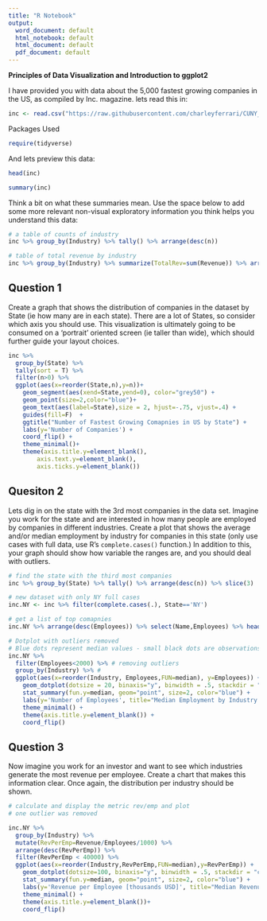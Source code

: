 ---
title: "R Notebook"
output:
  word_document: default
  html_notebook: default
  html_document: default
  pdf_document: default
---

**Principles of Data Visualization and Introduction to ggplot2**

I have provided you with data about the 5,000 fastest growing companies in the US, as compiled by Inc. magazine. lets read this in:

```{r}
inc <- read.csv("https://raw.githubusercontent.com/charleyferrari/CUNY_DATA_608/master/module1/Data/inc5000_data.csv", header= TRUE)
```

Packages Used
```{r, warning=FALSE, message=FALSE}
require(tidyverse)
```

And lets preview this data:

```{r}
head(inc)
```

```{r}
summary(inc)
```

Think a bit on what these summaries mean. Use the space below to add some more relevant non-visual exploratory information you think helps you understand this data:

```{r, warning=F,messages=FALSE}
# a table of counts of industry
inc %>% group_by(Industry) %>% tally() %>% arrange(desc(n))

# table of total revenue by industry 
inc %>% group_by(Industry) %>% summarize(TotalRev=sum(Revenue)) %>% arrange(desc(TotalRev))

```

## Question 1

Create a graph that shows the distribution of companies in the dataset by State (ie how many are in each state). There are a lot of States, so consider which axis you should use. This visualization is ultimately going to be consumed on a 'portrait' oriented screen (ie taller than wide), which should further guide your layout choices.

```{r} 
inc %>% 
  group_by(State) %>% 
  tally(sort = T) %>% 
  filter(n>0) %>% 
  ggplot(aes(x=reorder(State,n),y=n))+
    geom_segment(aes(xend=State,yend=0), color="grey50") +
    geom_point(size=2,color="blue")+
    geom_text(aes(label=State),size = 2, hjust=-.75, vjust=.4) +
    guides(fill=F)  +
    ggtitle("Number of Fastest Growing Comapnies in US by State") +
    labs(y='Number of Companies') +
    coord_flip() +
    theme_minimal()+
    theme(axis.title.y=element_blank(),
        axis.text.y=element_blank(),
        axis.ticks.y=element_blank())


```

## Quesiton 2

Lets dig in on the state with the 3rd most companies in the data set. Imagine you work for the state and are interested in how many people are employed by companies in different industries. Create a plot that shows the average and/or median employment by industry for companies in this state (only use cases with full data, use R's `complete.cases()` function.) In addition to this, your graph should show how variable the ranges are, and you should deal with outliers.

```{r}
# find the state with the third most companies
inc %>% group_by(State) %>% tally() %>% arrange(desc(n)) %>% slice(3)

# new dataset with only NY full cases 
inc.NY <- inc %>% filter(complete.cases(.), State=='NY')

# get a list of top comapnies 
inc.NY %>% arrange(desc(Employees)) %>% select(Name,Employees) %>% head()

# Dotplot with outliers removed
# Blue dots represent median values - small black dots are observations
inc.NY %>% 
  filter(Employees<2000) %>% # removing outliers 
  group_by(Industry) %>% # 
  ggplot(aes(x=reorder(Industry, Employees,FUN=median), y=Employees)) + 
    geom_dotplot(dotsize = 20, binaxis="y", binwidth = .5, stackdir = "center") + 
    stat_summary(fun.y=median, geom="point", size=2, color="blue") +
    labs(y='Number of Employees', title="Median Employment by Industry \n  New York State") +
    theme_minimal() + 
    theme(axis.title.y=element_blank()) +
    coord_flip()


```

## Question 3

Now imagine you work for an investor and want to see which industries generate the most revenue per employee. Create a chart that makes this information clear. Once again, the distribution per industry should be shown.

```{r}
# calculate and display the metric rev/emp and plot
# one outlier was removed

inc.NY %>% 
  group_by(Industry) %>% 
  mutate(RevPerEmp=Revenue/Employees/1000) %>%
  arrange(desc(RevPerEmp)) %>% 
  filter(RevPerEmp < 40000) %>% 
  ggplot(aes(x=reorder(Industry,RevPerEmp,FUN=median),y=RevPerEmp)) +
    geom_dotplot(dotsize=100, binaxis="y", binwidth = .5, stackdir = "center") + 
    stat_summary(fun.y=median, geom="point", size=2, color="blue") +
    labs(y='Revenue per Employee [thousands USD]', title="Median Revenue per Employee by Industry \n New York State") +
    theme_minimal() + 
    theme(axis.title.y=element_blank())+
    coord_flip()
```
